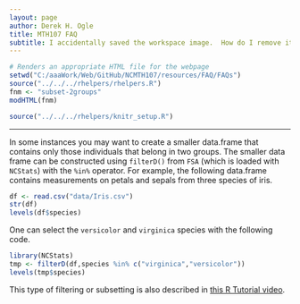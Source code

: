 ```yaml
---
layout: page
author: Derek H. Ogle
title: MTH107 FAQ
subtitle: I accidentally saved the workspace image.  How do I remove it?
---
```


```r
# Renders an appropriate HTML file for the webpage
setwd("C:/aaaWork/Web/GitHub/NCMTH107/resources/FAQ/FAQs")
source("../../../rhelpers/rhelpers.R")
fnm <- "subset-2groups"
modHTML(fnm)
```

```r
source("../../../rhelpers/knitr_setup.R")
```

----

In some instances you may want to create a smaller data.frame that contains only those individuals that belong in two groups.  The smaller data frame can be constructed using `filterD()` from `FSA` (which is loaded with `NCStats`) with the `%in%` operator.  For example, the following data.frame contains measurements on petals and sepals from three species of iris.
```r
df <- read.csv("data/Iris.csv")
str(df)
levels(df$species)
```

One can select the `versicolor` and `virginica` species with the following code.
```r
library(NCStats)
tmp <- filterD(df,species %in% c("virginica","versicolor"))
levels(tmp$species)
```

This type of filtering or subsetting is also described in [this R Tutorial video](https://vimeo.com/user45324800/filterd).
